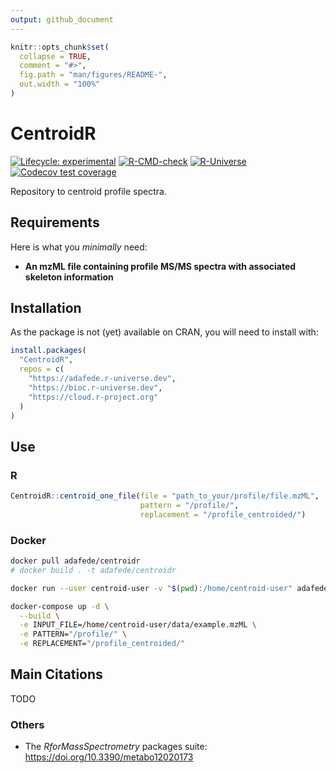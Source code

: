 ```yaml
---
output: github_document
---
```


<!-- README.md is generated from README.Rmd. Please edit that file -->

```r
knitr::opts_chunk$set(
  collapse = TRUE,
  comment = "#>",
  fig.path = "man/figures/README-",
  out.width = "100%"
)
```

# CentroidR 
<!-- <img src='https://raw.githubusercontent.com/adafede/CentroidR/main/man/figures/logo.svg' align="right" height="139" /> -->

<!-- badges: start -->
[![Lifecycle: experimental](https://img.shields.io/badge/lifecycle-experimental-orange.svg)](https://lifecycle.r-lib.org/articles/stages.html#experimental)
[![R-CMD-check](https://github.com/adafede/CentroidR/actions/workflows/R-CMD-check.yaml/badge.svg)](https://github.com/adafede/CentroidR/actions/workflows/R-CMD-check.yaml)
[![R-Universe](https://adafede.r-universe.dev/badges/CentroidR)](https://adafede.r-universe.dev/CentroidR)
[![Codecov test coverage](https://codecov.io/gh/adafede/CentroidR/graph/badge.svg)](https://app.codecov.io/gh/adafede/CentroidR)
<!-- badges: end -->

Repository to centroid profile spectra.

## Requirements

Here is what you *minimally* need:

- **An mzML file containing profile MS/MS spectra with associated skeleton information**

## Installation

As the package is not (yet) available on CRAN, you will need to install with:

``` r
install.packages(
  "CentroidR",
  repos = c(
    "https://adafede.r-universe.dev",
    "https://bioc.r-universe.dev",
    "https://cloud.r-project.org"
  )
)
```

## Use

### R

``` r
CentroidR::centroid_one_file(file = "path_to_your/profile/file.mzML",
                             pattern = "/profile/",
                             replacement = "/profile_centroided/")
```

### Docker

``` bash
docker pull adafede/centroidr
# docker build . -t adafede/centroidr
```

``` bash
docker run --user centroid-user -v "$(pwd):/home/centroid-user" adafede/centroidr Rscript -e "CentroidR::centroid_one_file(file='/home/centroid-user/data/file.mzML', pattern='/profile/', replacement='/profile_centroided/')"
```

``` bash
docker-compose up -d \
  --build \
  -e INPUT_FILE=/home/centroid-user/data/example.mzML \
  -e PATTERN="/profile/" \
  -e REPLACEMENT="/profile_centroided/"
```

## Main Citations

TODO

### Others

- The *RforMassSpectrometry* packages suite: <https://doi.org/10.3390/metabo12020173>
